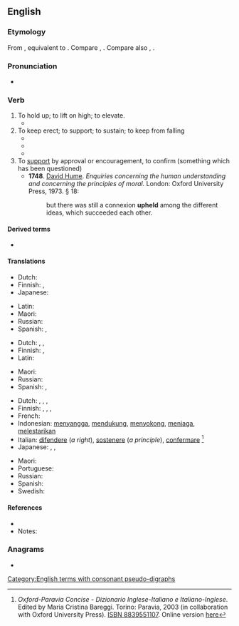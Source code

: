 {{also|Uphold}}
==English==

===Etymology===
From {{inh|en|enm|upholden}}, equivalent to {{prefix|en|up|hold|nocat=1}}. Compare {{cog|nl|ophouden||to stop, cease, hold up}}, {{cog|de|aufhalten||to stop, halt, detain}}. Compare also {{cog|gml|upholt}}, {{cog|non|upphald||uphold, support}}.

===Pronunciation===
* {{IPA|en|/ˌʌpˈhold/}}

===Verb===
{{en-verb|upholds|upholding|upheld|past_ptc2=upholden|past_ptc2_qual=archaic}}

# To hold up; to lift on high; to elevate.
#* {{quote-book|en|year=1899|author=John Dryden, Geoffrey Chaucer, Percival Chubb|title=Dryden's Palamon and Arcite|url=http://books.google.com/books?id=2GIFAAAAQAAJ&pg=PA258|page=5|passage=The mournful train/ Echoed her grief, [...]/ With groans, and hands '''upheld''', to move his mind, /Besought his pity to their helpless kind}}
# To keep erect; to support; to sustain; to keep from falling
#* {{quote-book|en|year=1769|title=[[w:Authorized King James Version|The King James Bible]]|section=[[s:Bible (King James)/Proverbs#29:23|Proverbs 29:23]]|passage=A man's pride shall bring him low: but honour shall '''uphold''' the humble in spirit.}}
#* {{quote-book|en|year=1623|author=William Shakespeare|title=[[w:King John|The Life and Death of King John]]|section=[[s:The Life and Death of King John|Act V, Scene iv]]|passage=That misbegotten devil, Falconbridge, /In spite of spite, alone '''upholds''' the day.}}
#* {{quote-book
|en
|year=1872
|year_published='''2009'''
|edition=HTML
|editor=
|author=James De Mille
|title=The Cryptogram
|chapter=
|url=http://www.gutenberg.org/dirs/2/8/4/3/28435/28435-h/28435-h.htm
|genre=
|publisher=The Gutenberg Project
|isbn=
|page=
|passage=Uttering such broken ejaculations Mrs. Hart burst into a passion of tears, and only Lord Chetwynde's strong arms prevented her from falling. / He '''upheld''' her.
}}
# To [[support]] by approval or encouragement, to confirm (something which has been questioned)
#* '''1748'''. [[w:David Hume|David Hume]]. ''Enquiries concerning the human understanding and concerning the principles of moral.'' London: Oxford University Press, 1973. § 18:
#*: but there was still a connexion '''upheld''' among the different ideas, which succeeded each other.

====Derived terms====
* {{l|en|upholdatory}} {{qualifier|rare, obsolete, nonce word}}

====Translations====
{{trans-top|to hold up}}
* Dutch: {{t|nl|hoog houden}}
* Finnish: {{t+|fi|nostaa}}, {{t|fi|[[pitää]] [[yllä]]}}
* Japanese: {{t+|ja|掲げる|tr=[[かか]]げる, kaka-geru}}
{{trans-mid}}
* Latin: {{t|la|tueor}}
* Maori: {{t|mi|whakamaranga}}
* Russian: {{t+|ru|поднимать}}
* Spanish: {{t+|es|elevar}}, {{t+|es|levantar}}
{{trans-bottom}}

{{trans-top|to keep erect}}
* Dutch: {{t+|nl|schragen}}, {{t+|nl|steunen}}, {{t+|nl|ondersteunen}}
* Finnish: {{t+|fi|tukea}}, {{t|fi|[[pitää]] [[pystyssä]]}}
* Latin: {{t|la|tueor}}
{{trans-mid}}
* Maori: {{t|mi|tautīnei}}
* Russian: {{t+|ru|поддерживать}}
* Spanish: {{t+|es|sustentar}}, {{t+|es|sostener}}
{{trans-bottom}}

{{trans-top|to support by approval or encouragement}}
* Dutch: {{t+|nl|ondersteunen}}, {{t|nl|staande houden}}, {{t+|nl|verdedigen}}, {{t+|nl|bevestigen}}
* Finnish: {{t+|fi|ylläpitää}}, {{t|fi|pitää yllä}}, {{t|fi|[[pysyttää]] [[voimassa]]}} {{qualifier|of sentences etc.}}, {{t|fi|[[pitää]] [[ennallaan]]}} {{qualifier|of sentences etc.}}
* French: {{t+|fr|soutenir}}
* Indonesian: [[sangga|menyangga]], [[dukung|mendukung]], [[sokong|menyokong]], [[jaga|menjaga]], [[lestari|melestarikan]]
* Italian: [[difendere]] (''a right''), [[sostenere]] (''a principle''), {{qualifier|law}} [[confermare]] <ref name=oxf-par>''Oxford-Paravia Concise - Dizionario Inglese-Italiano e Italiano-Inglese''. Edited by Maria Cristina Bareggi. Torino: Paravia, 2003 (in collaboration with Oxford University Press). [[w:Special:Booksources/8839551107|ISBN 8839551107]]. Online version [https://web.archive.org/web/20060421055758/http://oxfordparavia.it/ here]</ref>
* Japanese: {{t|ja|支持する|tr=[[しじ]]する, shiji-suru}}, {{t+|ja|支える|tr=[[ささえる]], sasaeru}}, {{t+|ja|保つ|tr=[[たもつ]], tamotsu}}
{{trans-mid}}
* Maori: {{t|mi|tautīnei}}
* Portuguese: {{t+|pt|suportar}}
* Russian: {{t+|ru|одобря́ть}}
* Spanish: {{t+|es|sostener}}
* Swedish: {{t+|sv|upprätthålla}}
{{trans-bottom}}

====References====
* {{R:Webster 1913}}
* Notes:
<references/>

===Anagrams===
* {{anagrams|en|a=dhlopu|hold up|hold-up|holdup}}

[[Category:English terms with consonant pseudo-digraphs]]